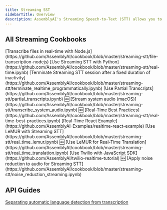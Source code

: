 ```yaml
---
title: Streaming SST
sidebarTitle: Overview
description: AssemblyAI's Streaming Speech-to-Text (STT) allows you to transcribe live audio streams with high accuracy and low latency. By streaming your audio data to our secure WebSocket API, you can receive transcripts back within a few hundred milliseconds.
---
```



## All Streaming Cookbooks

<Tabs>
<Tab title="Basic Streaming Workflows">
[Transcribe files in real-time with Node.js](https://github.com/AssemblyAI/cookbook/blob/master/streaming-stt/file-transcription-nodejs)  
[Use Streaming STT with Python](https://github.com/AssemblyAI/cookbook/blob/master/streaming-stt/real-time.ipynb)  
[Terminate Streaming STT session after a fixed duration of inactivity](https://github.com/AssemblyAI/cookbook/blob/master/streaming-stt/terminate_realtime_programmatically.ipynb)  
[Use Partial Transcripts](https://github.com/AssemblyAI/cookbook/blob/master/streaming-stt/partial_transcripts.ipynb)  
🆕 [Stream system audio (macOS)](https://github.com/AssemblyAI/cookbook/blob/master/streaming-stt/transcribe_system_audio.ipynb)  
🆕 [Real-Time Best Practices](https://github.com/AssemblyAI/cookbook/blob/master/streaming-stt/real-time-best-practices.ipynb)
</Tab>
<Tab title="Streaming for Front-End Applications">
[Real-Time React Example](https://github.com/AssemblyAI-Examples/realtime-react-example)
</Tab>
<Tab title="Streaming with LeMUR">
[Use LeMUR with Streaming STT](https://github.com/AssemblyAI/cookbook/blob/master/streaming-stt/real_time_lemur.ipynb)  
🆕 [Use LeMUR for Real-Time Translation](https://github.com/AssemblyAI/cookbook/blob/master/streaming-stt/real_time_translation.ipynb)
</Tab>
<Tab title="Use Case Specific Streaming Workflows">
[Use Twilio with JavaScript SDK](https://github.com/AssemblyAI/twilio-realtime-tutorial)  
🆕 [Apply noise reduction to audio for Streaming STT](https://github.com/AssemblyAI/cookbook/blob/master/streaming-stt/noise_reduction_streaming.ipynb)
</Tab>
</Tabs>

## API Guides 

[Separating automatic language detection from transcription](/cookbooks/streaming-sst/separating-automatic-language-detection-from-transcription)